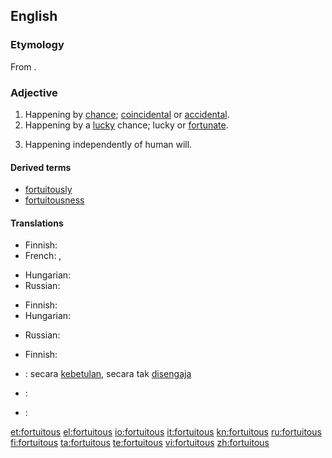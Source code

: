 ==English==

===Etymology===
From {{etyl|la}} {{term|fortuitus|fōrtuītus|lang=la}}.

===Adjective===
{{en-adj}}

# Happening by [[chance]]; [[coincidental]] or [[accidental]].
# Happening by a [[lucky]] chance; lucky or [[fortunate]].
# {{legal}} Happening independently of human will.

====Derived terms====
* [[fortuitously]]
* [[fortuitousness]]

====Translations====
{{trans-top|happening by chance, not necessarily a lucky one}}
* Finnish: {{t-|fi|sattumanvarainen}}
* French: {{t+|fr|fortuit|m}}, {{t+|fr|fortuite|f}}
{{trans-mid}}
* Hungarian: {{t+|hu|váratlan}}
* Russian: {{t+|ru|неожиданный|tr=n'eožídannyj}}
{{trans-bottom}}

{{trans-top|happening by a lucky chance}}
* Finnish: {{t+|fi|onnekas}}
* Hungarian: {{t+|hu|véletlen}}
{{trans-mid}}
* Russian: {{t+|ru|случайный|tr=slučájnyj}}
{{trans-bottom}}

{{trans-top|law: happening independently of human will}}
* Finnish: {{t+|fi|tahaton}}
{{trans-mid}}
{{trans-bottom}}

{{checktrans-top}}
* {{ttbc|Indonesian}}: secara [[betul|kebetulan]], secara tak [[sengaja|disengaja]]
{{trans-mid}}
* {{ttbc|Japanese}}: {{t+|ja|偶然|tr=[[ぐうぜん]], gūzen}}
* {{ttbc|Portuguese}}: {{t+|pt|fortuito}}
{{trans-bottom}}

[[et:fortuitous]]
[[el:fortuitous]]
[[io:fortuitous]]
[[it:fortuitous]]
[[kn:fortuitous]]
[[ru:fortuitous]]
[[fi:fortuitous]]
[[ta:fortuitous]]
[[te:fortuitous]]
[[vi:fortuitous]]
[[zh:fortuitous]]